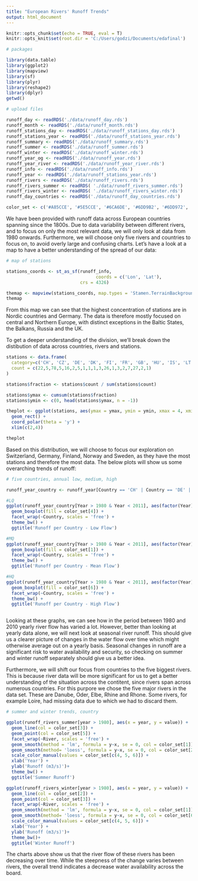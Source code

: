 ```yaml
---
title: "European Rivers' Runoff Trends"
output: html_document
---
```


```r
knitr::opts_chunk$set(echo = TRUE, eval = T)
knitr::opts_knit$set(root.dir = 'C:/Users/godzi/Documents/edafinal')
```


```r
# packages

library(data.table)
library(ggplot2)
library(mapview)
library(sf)
library(plyr)
library(reshape2)
library(dplyr)
getwd()
```


``` r
# upload files

runoff_day <- readRDS('./data/runoff_day.rds')
runoff_month <- readRDS('./data/runoff_month.rds')
runoff_stations_day <- readRDS('./data/runoff_stations_day.rds')
runoff_stations_year <- readRDS('./data/runoff_stations_year.rds')
runoff_summary <- readRDS('./data/runoff_summary.rds')
runoff_summer <- readRDS('./data/runoff_summer.rds')
runoff_winter <- readRDS('./data/runoff_winter.rds')
runoff_year_og <- readRDS('./data/runoff_year.rds')
runoff_year_river <- readRDS('./data/runoff_year_river.rds')
runoff_info <- readRDS('./data/runoff_info.rds')
runoff_year <- readRDS('./data/runoff_stations_year.rds')
runoff_rivers <- readRDS('./data/runoff_rivers.rds')
runoff_rivers_summer <- readRDS( './data/runoff_rivers_summer.rds')
runoff_rivers_winter <- readRDS( './data/runoff_rivers_winter.rds')
runoff_day_countries <- readRDS('./data/runoff_day_countries.rds')


```


```r

color_set <- c('#A85CCE', '#5E5CCE', '#6CA6DE', '#6DD9B2', '#6DD972', '#C3E558')

```

We have been provided with runoff data across European countries spanning since the 1800s. Due to data variability between different rivers, and to focus on only the most relevant data, we will only look at data from 1980 onwards. Furthermore, we will choose only five rivers and countries to focus on, to avoid overly large and confusing charts. Let's have a look at a map to have a better understanding of the spread of our data: 

```r
# map of stations

stations_coords <- st_as_sf(runoff_info,
                                  coords = c('Lon', 'Lat'),
                            crs = 4326)

themap <- mapview(stations_coords, map.types = 'Stamen.TerrainBackground')
themap

```

From this map we can see that the highest concentration of stations are in Nordic countries and Germany. The data is therefore mostly focused on central and Northern Europe, with distinct exceptions in the Baltic States, the Balkans, Russia and the UK. 

To get a deeper understanding of the division, we'll break down the distibution of data across countries, rivers and stations.

```r

stations <- data.frame(
  category=c('CH', 'CZ', 'DE', 'DK', 'FI', 'FR', 'GB', 'HU', 'IS', 'LT', 'NL', 'NO', 'PL', 'RO', 'RS', 'RU', 'SE', 'SK', 'UA'),
  count = c(22,5,78,5,16,2,5,1,1,1,3,26,1,3,2,7,27,2,1)
)

stations$fraction <- stations$count / sum(stations$count)

stations$ymax <- cumsum(stations$fraction)
stations$ymin <- c(0, head(stations$ymax, n = -1))

theplot <- ggplot(stations, aes(ymax = ymax, ymin = ymin, xmax = 4, xmin = 3, fill = category)) +
  geom_rect() +
  coord_polar(theta = 'y') +
  xlim(c(2,4))

theplot

```


Based on this distribution, we will choose to focus our exploration on Switzerland, Germany, Finland, Norway and Sweden, as they have the most stations and therefore the most data. The below plots will show us some overarching trends of runoff: 


```r

# five countries, annual low, medium, high

runoff_year_country <- runoff_year[Country == 'CH' | Country == 'DE' | Country == 'FI' | Country == 'SE' | Country == 'NO']

#LQ
ggplot(runoff_year_country[Year > 1980 & Year < 2011], aes(factor(Year), LQ)) +
  geom_boxplot(fill = color_set[4]) +
  facet_wrap(~Country, scales = 'free') +
  theme_bw() +
  ggtitle('Runoff per Country - Low Flow')

#MQ
ggplot(runoff_year_country[Year > 1980 & Year < 2011], aes(factor(Year), MQ)) +
  geom_boxplot(fill = color_set[1]) +
  facet_wrap(~Country, scales = 'free') +
  theme_bw() +
  ggtitle('Runoff per Country - Mean Flow')

#HQ
ggplot(runoff_year_country[Year > 1980 & Year < 2011], aes(factor(Year), HQ)) +
  geom_boxplot(fill = color_set[6]) +
  facet_wrap(~Country, scales = 'free') +
  theme_bw() +
  ggtitle('Runoff per Country - High Flow')



```

Looking at these graphs, we can see how in the period between 1980 and 2010 yearly river flow has varied a lot. However, better than looking at yearly data alone, we will next look at seasonal river runoff. This should give us a clearer picture of changes in the water flow over time which might otherwise average out on a yearly basis. Seasonal changes in runoff are a significant risk to water availability and security, so checking on summer and winter runoff separately should give us a better idea. 

Furthermore, we will shift our focus from countries to the five biggest rivers. This is because river data will be more significant for us to get a better understanding of the situation across the contitent, since rivers span across numerous countries. For this purpore we chose the five major rivers in the data set. These are Danube, Oder, Elbe, Rhine and Rhone. Some rivers, for example Loire, had missing data due to which we had to discard them. 


```r
# summer and winter trends, country

ggplot(runoff_rivers_summer[year > 1980], aes(x = year, y = value)) +
  geom_line(col = color_set[3]) +
  geom_point(col = color_set[5]) +
  facet_wrap(~River, scales = 'free') +
  geom_smooth(method = 'lm', formula = y~x, se = 0, col = color_set[1]) +
  geom_smooth(method= 'loess', formula = y~x, se = 0, col = color_set[2]) +
  scale_color_manual(values = color_set[c(4, 5, 6)]) +
  xlab('Year') +
  ylab('Runoff (m3/s)')+
  theme_bw() +
  ggtitle('Summer Runoff')

ggplot(runoff_rivers_winter[year > 1980], aes(x = year, y = value)) +
  geom_line(col = color_set[2]) +
  geom_point(col = color_set[3]) +
  facet_wrap(~River, scales = 'free') +
  geom_smooth(method = 'lm', formula = y~x, se = 0, col = color_set[1]) +
  geom_smooth(method= 'loess', formula = y~x, se = 0, col = color_set[6]) +
  scale_color_manual(values = color_set[c(4, 5, 6)]) +
  xlab('Year') +
  ylab('Runoff (m3/s)')+
  theme_bw()+
  ggtitle('Winter Runoff')

```

The charts above show us that the river flow of these rivers has been decreasing over time. While the steepness of the change varies between rivers, the overall trend indicates a decrease water availability across the board.